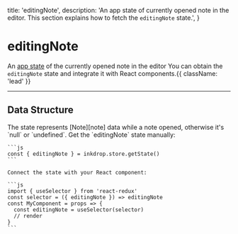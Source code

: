   title: 'editingNote',
  description: 'An app state of currently opened note in the editor. This section explains how to fetch the `editingNote` state.',
}

# editingNote

An [app state](/guides/flux-architecture) of the currently opened note in the editor
You can obtain the `editingNote` state and integrate it with React components.{{ className: 'lead' }}


---

## Data Structure

<Row>
  <Col>
    The state represents [Note][note] data while a note opened, otherwise it's `null` or `undefined`.
  </Col>
  <Col sticky>
    Get the `editingNote` state manually:

    ```js
    const { editingNote } = inkdrop.store.getState()
    ```

    Connect the state with your React component:

    ```js
    import { useSelector } from 'react-redux'
    const selector = ({ editingNote }) => editingNote
    const MyComponent = props => {
      const editingNote = useSelector(selector)
      // render
    }
    ```
  </Col>
</Row>

[note]: /data-access/notes
